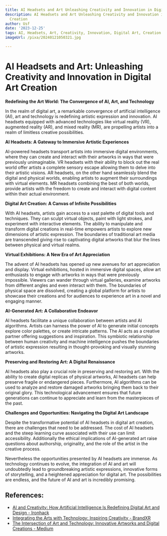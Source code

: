 ```yaml
---
title: AI Headsets and Art Unleashing Creativity and Innovation in Digital Art Creation
description: AI Headsets and Art Unleashing Creativity and Innovation in Digital Art
  Creation
author: Usf
date: '2023-12-25'
tags: AI, Headsets, Art, Creativity, Innovation, Digital Art, Creation
imageUrl: /pixa/20240121050321.jpg

---
```

# AI Headsets and Art: Unleashing Creativity and Innovation in  Digital Art  Creation

**Redefining the Art  World: The Convergence of AI, Art, and  Technology**

In the realm  of digital art, a remarkable convergence of artificial  intelligence (AI), art and technology is redefining artistic expression and innovation. AI headsets equipped with advanced  technologies like virtual reality (VR), augmented reality (AR), and mixed reality (MR), are propelling artists into a  realm of limitless creative  possibilities.

**AI  Headsets: A Gateway to Immersive Artistic Experiences**

AI-powered headsets transport artists into  immersive digital environments, where  they can create and interact with their artworks in ways  that  were previously unimaginable. VR headsets with their ability to block out the real world offer artists a complete  sensory escape allowing them to delve into their artistic visions. AR headsets, on the other hand seamlessly  blend the digital and physical  worlds, enabling artists  to augment  their surroundings with virtual elements. MR headsets combining the best of both worlds, provide artists with  the freedom to create  and interact with  digital content within their actual environment.

**Digital Art Creation: A Canvas of Infinite Possibilities**

With AI headsets,  artists gain access to a vast palette  of digital tools and techniques. They can sculpt virtual objects, paint with light strokes, and experiment with interactive elements. The ability to manipulate and transform digital  creations in real-time empowers artists to  explore  new dimensions of artistic expression. The boundaries of traditional art media are transcended giving rise to captivating digital artworks that blur the lines between physical and virtual realms.

**Virtual Exhibitions: A New Era of Art Appreciation**

The advent of AI headsets has opened up new avenues for art appreciation and display. Virtual exhibitions, hosted in immersive digital spaces, allow art enthusiasts to engage with artworks in ways that were previously impossible. Viewers can wander through virtual galleries, examine artworks from different angles  and even interact with them. The boundaries of physical space are dissolved, creating a global platform for artists to showcase their creations and for audiences to experience art in a novel and engaging  manner.

**AI-Generated Art: A Collaborative Endeavor**

AI headsets facilitate a unique collaboration between artists and AI algorithms. Artists can harness the power of AI to generate initial concepts explore color palettes, or create intricate patterns. The AI acts as a creative partner offering suggestions and inspiration. This  symbiotic relationship between human creativity  and machine intelligence pushes the boundaries of artistic expression resulting in thought-provoking and visually stunning artworks.

**Preserving and Restoring  Art: A Digital Renaissance**

AI headsets also play a crucial role in preserving  and restoring art. With the ability to create digital replicas  of physical artworks, AI headsets can help preserve fragile or endangered pieces. Furthermore, AI algorithms can be  used to  analyze  and restore damaged artworks bringing  them back to their original glory. This technological advancement ensures  that future generations can continue to appreciate and learn from the  masterpieces of the past.

**Challenges and Opportunities: Navigating the  Digital Art  Landscape**

Despite  the transformative potential of AI headsets in  digital art creation, there are challenges that need to be addressed. The cost of AI headsets and  the steep  learning curve associated with their use can  limit accessibility. Additionally  the ethical implications of AI-generated art raise questions about authorship, originality, and the  role  of the artist in the creative  process.

Nevertheless the opportunities presented by AI headsets are immense.  As  technology  continues to evolve, the integration of AI and art will undoubtedly  lead to groundbreaking artistic expressions, innovative forms of storytelling,  and  a heightened appreciation for digital art. The possibilities are  endless, and the future of AI and art is incredibly promising.

## References:
- [AI and Creativity: How Artificial Intelligence Is Redefining Digital Art and Design - Ironhack](https://www.ironhack.com/gb/blog/ai-and-creativity-how-artificial-intelligence-is-redefining-digital-art-and-desig)
- [Integrating the Arts with Technology: Inspiring Creativity - BrandXR](https://www.brandxr.io/integrating-the-arts-with-technology-inspiring-creativity)
- [The Intersection of Art and Technology: Innovative Artworks and Digital Creations - Medium](https://medium.com/@yash-patel/the-intersection-of-art-and-technology-innovative-artworks-and-digital-creations-6c3bb3375962)
